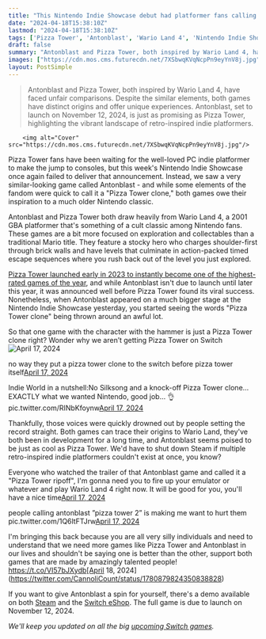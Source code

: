 ```yaml
---
title: "This Nintendo Indie Showcase debut had platformer fans calling it a Pizza Tower clone, but they're both inspired by the same 2001 GBA classic"
date: "2024-04-18T15:38:10Z"
lastmod: "2024-04-18T15:38:10Z"
tags: ['Pizza Tower', 'Antonblast', 'Wario Land 4', 'Nintendo Indie Showcase', 'Steam', 'Switch', 'Retro-inspired', 'Platformer']
draft: false
summary: "Antonblast and Pizza Tower, both inspired by Wario Land 4, have faced unfair comparisons. Despite the similar elements, both games have distinct origins and offer unique experiences. Antonblast, set to launch on November 12, 2024, is just as promising as Pizza Tower, highlighting the vibrant landscape of retro-inspired indie platformers."
images: ["https://cdn.mos.cms.futurecdn.net/7XSbwqKVqNcpPn9eyYnV8j.jpg"]
layout: PostSimple
---
```

> Antonblast and Pizza Tower, both inspired by Wario Land 4, have faced unfair comparisons. Despite the similar elements, both games have distinct origins and offer unique experiences. Antonblast, set to launch on November 12, 2024, is just as promising as Pizza Tower, highlighting the vibrant landscape of retro-inspired indie platformers.


        <img alt="Cover" src="https://cdn.mos.cms.futurecdn.net/7XSbwqKVqNcpPn9eyYnV8j.jpg"/>
        
Pizza Tower fans have been waiting for the well-loved PC indie platformer to make the jump to consoles, but this week's Nintendo Indie Showcase once again failed to deliver that announcement. Instead, we saw a very similar-looking game called Antonblast - and while some elements of the fandom were quick to call it a "Pizza Tower clone," both games owe their inspiration to a much older Nintendo classic.

Antonblast and Pizza Tower both draw heavily from Wario Land 4, a 2001 GBA platformer that's something of a cult classic among Nintendo fans. These games are a bit more focused on exploration and collectables than a traditional Mario title. They feature a stocky hero who charges shoulder-first through brick walls and have levels that culminate in action-packed timed escape sequences where you rush back out of the level you just explored.

[Pizza Tower launched early in 2023 to instantly become one of the highest-rated games of the year](https://www.gamesradar.com/2023s-third-highest-rated-steam-game-is-a-wario-land-inspired-pizza-platformer/), and while Antonblast isn't due to launch until later this year, it was announced well before Pizza Tower found its viral success. Nonetheless, when Antonblast appeared on a much bigger stage at the Nintendo Indie Showcase yesterday, you started seeing the words "Pizza Tower clone" being thrown around an awful lot.

So that one game with the character with the hammer is just a Pizza Tower clone right? Wonder why we aren’t getting Pizza Tower on Switch![April 17, 2024](https://twitter.com/johniibo/status/1780605274497102087)

no way they put a pizza tower clone to the switch before pizza tower itself[April 17, 2024](https://twitter.com/toaster720/status/1780602799375684060)

Indie World in a nutshell:No Silksong and a knock-off Pizza Tower clone... EXACTLY what we wanted Nintendo, good job... 👌 pic.twitter.com/RINbKfoynw[April 17, 2024](https://twitter.com/mlpeh_Flayre/status/1780603408472523024)

Thankfully, those voices were quickly drowned out by people setting the record straight. Both games can trace their origins to Wario Land, they've both been in development for a long time, and Antonblast seems poised to be just as cool as Pizza Tower. We'd have to shut down Steam if multiple retro-inspired indie platformers couldn't exist at once, you know? 

Everyone who watched the trailer of that Antonblast game and called it a "Pizza Tower ripoff", I'm gonna need you to fire up your emulator or whatever and play Wario Land 4 right now. It will be good for you, you'll have a nice time[April 17, 2024](https://twitter.com/alyossan/status/1780600534401167661)

people calling antonblast ”pizza tower 2” is making me want to hurt them pic.twitter.com/1Q6ltFTJrw[April 17, 2024](https://twitter.com/_faceache/status/1780631217324400967)

I'm bringing this back because you are all very silly individuals and need to understand that we need more games like Pizza Tower and Antonblast in our lives and shouldn't be saying one is better than the other, support both games that are made by amazingly talented people! https://t.co/VI57bJXydb[April 18, 2024](https://twitter.com/CannoliCount/status/1780879824350838828)

If you want to give Antonblast a spin for yourself, there's a demo available on both [Steam](https://store.steampowered.com/app/1887400/ANTONBLAST/) and the [Switch eShop](https://www.nintendo.com/us/store/products/antonblast-switch/). The full game is due to launch on November 12, 2024.

*We'll keep you updated on all the big *[<em>upcoming Switch games</em>](https://www.gamesradar.com/upcoming-nintendo-switch-games/)*.* 
        